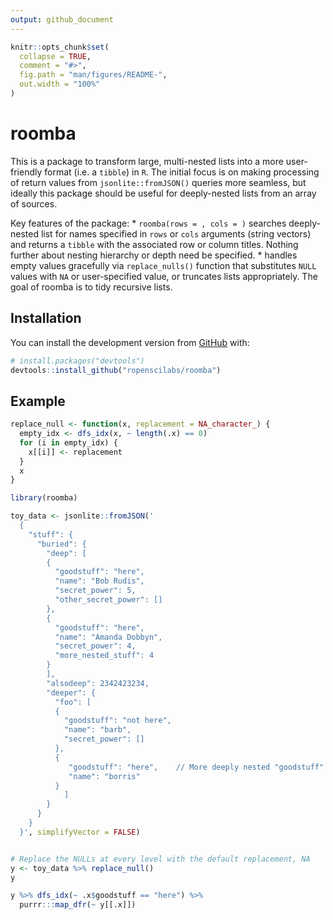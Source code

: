 ```yaml
---
output: github_document
---
```


```r
knitr::opts_chunk$set(
  collapse = TRUE,
  comment = "#>",
  fig.path = "man/figures/README-",
  out.width = "100%"
)
```
# roomba

This is a package to transform large, multi-nested lists into a more
user-friendly format (i.e. a `tibble`) in `R`. The initial focus is on making
processing of return values from `jsonlite::fromJSON()` queries more seamless,
but ideally this package should be useful for deeply-nested lists from an array
of sources.

Key features of the package:
* `roomba(rows = , cols = )` searches deeply-nested list for names specified in
  `rows` or `cols` arguments (string vectors) and returns a `tibble` with the
  associated row or column titles. Nothing further about nesting hierarchy or
  depth need be specified.
* handles empty values gracefully via `replace_nulls()` function that
  substitutes `NULL` values with `NA` or user-specified value, or truncates
  lists appropriately. The goal of roomba is to tidy recursive lists.

## Installation

You can install the development version from [GitHub](https://github.com/) with:

``` r
# install.packages("devtools")
devtools::install_github("ropenscilabs/roomba")
```
## Example

```r
replace_null <- function(x, replacement = NA_character_) {
  empty_idx <- dfs_idx(x, ~ length(.x) == 0)
  for (i in empty_idx) {
    x[[i]] <- replacement
  }
  x
}
```


```r
library(roomba)

toy_data <- jsonlite::fromJSON('
  {
    "stuff": {
      "buried": {
        "deep": [
        {
          "goodstuff": "here",
          "name": "Bob Rudis",
          "secret_power": 5,
          "other_secret_power": []
        },
        {
          "goodstuff": "here",
          "name": "Amanda Dobbyn",
          "secret_power": 4, 
          "more_nested_stuff": 4
        }
        ],
        "alsodeep": 2342423234,
        "deeper": {
          "foo": [
          {
            "goodstuff": "not here",
            "name": "barb",
            "secret_power": []
          },
          {
             "goodstuff": "here",    // More deeply nested "goodstuff" than "goodstuff"s above
             "name": "borris"
          }
            ]
        }
      }
    }
  }', simplifyVector = FALSE)


# Replace the NULLs at every level with the default replacement, NA
y <- toy_data %>% replace_null() 
y

y %>% dfs_idx(~ .x$goodstuff == "here") %>%
  purrr:::map_dfr(~ y[[.x]])
```
